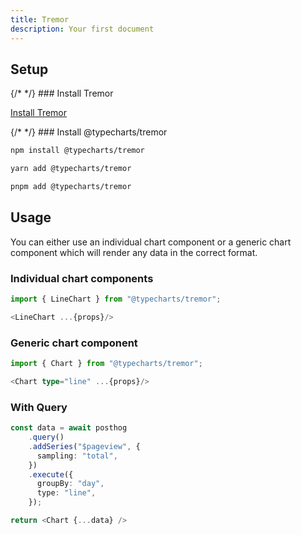 ```yaml
---
title: Tremor
description: Your first document
---
```


## Setup


<Steps>
  <Step>
  {/*  */}
  ### Install Tremor

[Install Tremor](https://www.tremor.so/docs/getting-started/installation)

  </Step>

  <Step>
  {/*  */}
  ### Install @typecharts/tremor

```bash
npm install @typecharts/tremor

yarn add @typecharts/tremor

pnpm add @typecharts/tremor
```

  </Step>

</Steps>

## Usage

You can either use an individual chart component or a generic chart component which will render any data in the correct format.

### Individual chart components

```ts
import { LineChart } from "@typecharts/tremor";

<LineChart ...{props}/>
```

### Generic chart component

```ts
import { Chart } from "@typecharts/tremor";

<Chart type="line" ...{props}/>
```

### With Query

```ts
const data = await posthog
    .query()
    .addSeries("$pageview", {
      sampling: "total",
    })
    .execute({
      groupBy: "day",
      type: "line",
    });

return <Chart {...data} />
```
